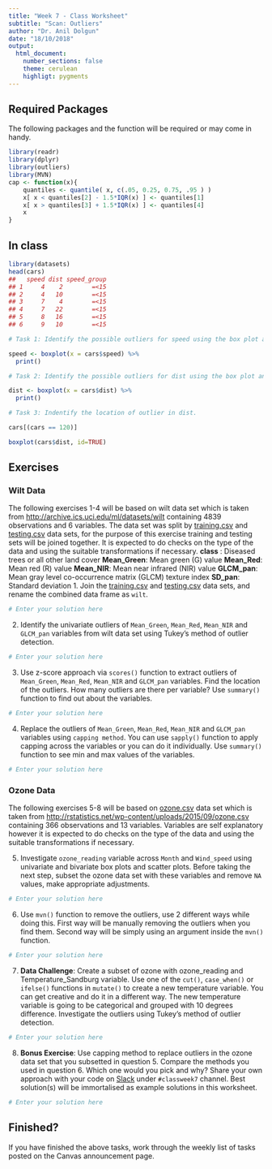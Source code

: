 ```yaml
---
title: "Week 7 - Class Worksheet"
subtitle: "Scan: Outliers"
author: "Dr. Anil Dolgun"
date: "18/10/2018"
output: 
  html_document:
    number_sections: false
    theme: cerulean
    highligt: pygments
---
```

## Required Packages 
The following packages and the function will be required or may come in handy.
```r
library(readr)
library(dplyr)
library(outliers)
library(MVN)
cap <- function(x){
    quantiles <- quantile( x, c(.05, 0.25, 0.75, .95 ) )
    x[ x < quantiles[2] - 1.5*IQR(x) ] <- quantiles[1]
    x[ x > quantiles[3] + 1.5*IQR(x) ] <- quantiles[4]
    x
}
```

## In class

```r
library(datasets)
head(cars)
##   speed dist speed_group
## 1     4    2        =<15
## 2     4   10        =<15
## 3     7    4        =<15
## 4     7   22        =<15
## 5     8   16        =<15
## 6     9   10        =<15

# Task 1: Identify the possible outliers for speed using the box plot and Tukey’s method.

speed <- boxplot(x = cars$speed) %>%
  print()

# Task 2: Identify the possible outliers for dist using the box plot and Tukey’s method.

dist <- boxplot(x = cars$dist) %>%
  print()

# Task 3: Indentify the location of outlier in dist.

cars[(cars == 120)]

boxplot(cars$dist, id=TRUE)

```




## Exercises 
### Wilt Data
The following exercises 1-4 will be based on wilt data set which is taken from <http://archive.ics.uci.edu/ml/datasets/wilt> containing 4839 observations and 6 variables. The data set was split by [training.csv](../data/training.csv) and [testing.csv](../data/testing.csv) data sets, for the purpose of this exercise training and testing sets will be joined together. It is expected to do checks on the type of the data and using the suitable transformations if necessary. 
**class** : Diseased trees or all other land cover
**Mean_Green**: Mean green (G) value
**Mean_Red**: Mean red (R) value
**Mean_NIR**: Mean near infrared (NIR) value
**GLCM_pan**: Mean gray level co-occurrence matrix (GLCM) texture index
**SD_pan**: Standard deviation
1. Join the [training.csv](../data/training.csv) and [testing.csv](../data/testing.csv) data sets, and rename the combined data frame as `wilt`.
```r
# Enter your solution here
```
2. Identify the univariate outliers of `Mean_Green`, `Mean_Red`, `Mean_NIR` and `GLCM_pan` variables from wilt data set using Tukey's method of outlier detection.  
```r
# Enter your solution here
```
3. Use z-score approach via `scores()` function to extract outliers of `Mean_Green`, `Mean_Red`, `Mean_NIR` and `GLCM_pan` variables. Find the location of the outliers. How many outliers are there per variable? Use `summary()` function to find out about the variables. 
```r
# Enter your solution here
```
4. Replace the outliers of `Mean_Green`, `Mean_Red`, `Mean_NIR` and `GLCM_pan` variables using `capping method`. You can use `sapply()` function to apply capping across the variables or you can do it individually. Use `summary()` function to see min and max values of the variables.
```r
# Enter your solution here
```
### Ozone Data
The following exercises 5-8 will be based on [ozone.csv](../data/ozone.csv) data set which is taken from <http://rstatistics.net/wp-content/uploads/2015/09/ozone.csv> containing 366 observations and 13 variables. Variables are self explanatory however it is expected to do checks on the type of the data and using the suitable transformations if necessary. 
 
5. Investigate `ozone_reading` variable across `Month` and `Wind_speed` using univariate and bivariate box plots and scatter plots. Before taking the next step, subset the ozone data set with these variables and remove `NA` values, make appropriate adjustments. 
```r
# Enter your solution here
```
6.  Use `mvn()` function to remove the outliers, use 2 different ways while doing this. First way will be manually removing the outliers when you find them. Second way will be simply using an argument inside the `mvn()` function.  
```r
# Enter your solution here
```
7. **Data Challenge**: Create a subset of ozone with ozone_reading and Temperature_Sandburg variable. Use one of the `cut()`, `case_when()` or `ifelse()` functions in `mutate()` to create a new temperature variable. You can get creative and do it in a different way. The new temperature variable is going to be categorical and grouped with 10 degrees difference. Investigate the outliers using Tukey's method of outlier detection. 
```r
# Enter your solution here
```
8. **Bonus Exercise**: Use capping method to replace outliers in the ozone data set that you subsetted in question 5. Compare the methods you used in question 6. Which one would you pick and why? Share your own approach with your code on [Slack](https://math2349.slack.com/) under `#classweek7` channel. Best solution(s) will be immortalised as example solutions in this worksheet.
```r
# Enter your solution here
```
## Finished?
If you have finished the above tasks, work through the weekly list of tasks posted on the Canvas announcement page.